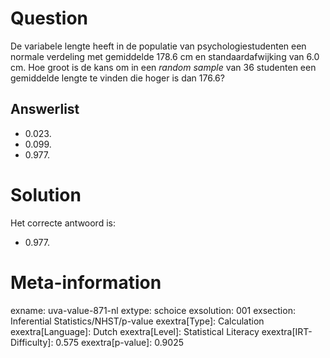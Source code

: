 Question
========

De variabele lengte heeft in de populatie van psychologiestudenten een
normale verdeling met gemiddelde 178.6 cm en standaardafwijking van 6.0
cm. Hoe groot is de kans om in een *random sample* van 36 studenten een
gemiddelde lengte te vinden die hoger is dan 176.6?


Answerlist
----------

* 0.023.
* 0.099.
* 0.977.

Solution
========

Het correcte antwoord is: 

* 0.977.

Meta-information
================
exname: uva-value-871-nl
extype: schoice
exsolution: 001
exsection: Inferential Statistics/NHST/p-value
exextra[Type]: Calculation
exextra[Language]: Dutch
exextra[Level]: Statistical Literacy
exextra[IRT-Difficulty]: 0.575
exextra[p-value]: 0.9025
